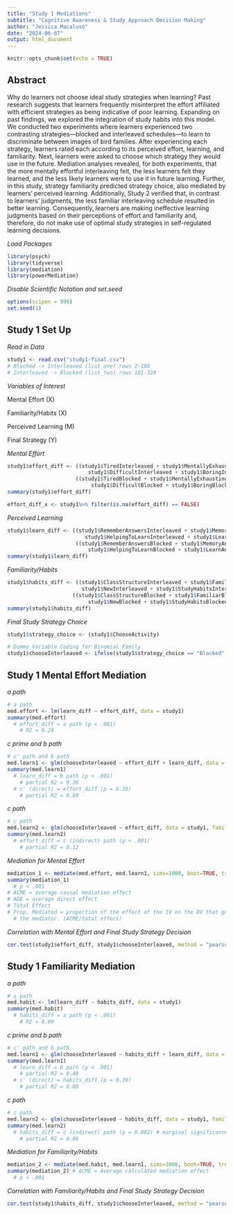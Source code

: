 ```yaml
---
title: "Study 1 Mediations"
subtitle: "Cognitive Awareness & Study Approach Decision Making"
author: "Jessica Macaluso"
date: "2024-06-07"
output: html_document
---
```


```r
knitr::opts_chunk$set(echo = TRUE)
```

## Abstract

Why do learners not choose ideal study strategies when learning? Past research suggests that learners frequently misinterpret the effort affiliated with efficient strategies as being indicative of poor learning. Expanding on past findings, we explored the integration of study habits into this model. We conducted two experiments where learners experienced two contrasting strategies—blocked and interleaved schedules—to learn to discriminate between images of bird families. After experiencing each strategy, learners rated each according to its perceived effort, learning, and familiarity. Next, learners were asked to choose which strategy they would use in the future. Mediation analyses revealed, for both experiments, that the more mentally effortful interleaving felt, the less learners felt they learned, and the less likely learners were to use it in future learning. Further, in this study, strategy familiarity predicted strategy choice, also mediated by learners’ perceived learning. Additionally, Study 2 verified that, in contrast to learners’ judgments, the less familiar interleaving schedule resulted in better learning. Consequently, learners are making ineffective learning judgments based on their perceptions of effort and familiarity and, therefore, do not make use of optimal study strategies in self-regulated learning decisions.

*Load Packages*
```r
library(psych)
library(tidyverse)
library(mediation)
library(powerMediation)
```

*Disable Scientific Notation and set.seed*
```r
options(scipen = 999)
set.seed(1)
```

## Study 1 Set Up

*Read in Data*
```r
study1 <- read.csv("study1-final.csv")
# Blocked -> Interleaved (list_one) rows 2-180
# Interleaved -> Blocked (list_two) rows 181-329
```

*Variables of Interest*


Mental Effort (X)


Familiarity/Habits (X)


Perceived Learning (M)


Final Strategy (Y)



*Mental Effort*
```r
study1$effort_diff <- ((study1$TiredInterleaved + study1$MentallyExhaustingInterleaved +
                          study1$DifficultInterleaved + study1$BoringInterleaved) / 4) -
                      ((study1$TiredBlocked + study1$MentallyExhaustingBlocked +
                           study1$DifficultBlocked + study1$BoringBlocked) / 4)
summary(study1$effort_diff)

effort_diff_x <- study1%>% filter(is.na(effort_diff) == FALSE)
```

*Perceived Learning*
```r
study1$learn_diff <- ((study1$RememberAnswersInterleaved + study1$MemoryAnswersInterleaved +
                         study1$HelpingToLearnInterleaved + study1$LearnAnswersInterleaved) / 4) - 
                      ((study1$RememberAnswersBlocked + study1$MemoryAnswersBlocked +
                          study1$HelpingToLearnBlocked + study1$LearnAnswersBlocked) /4 )
summary(study1$learn_diff)
```

*Familiarity/Habits*
```r
study1$habits_diff <- ((study1$ClassStructureInterleaved + study1$FamiliarInterleaved +
                        study1$NewInterleaved + study1$StudyHabitsInterleaved) / 4) -
                     ((study1$ClassStructureBlocked + study1$FamiliarBlocked +
                          study1$NewBlocked + study1$StudyHabitsBlocked)/ 4)
summary(study1$habits_diff)
```

*Final Study Strategy Choice*
```r
study1$strategy_choice <- (study1$ChooseActivity)

# Dummy Variable Coding for Binomial Family
study1$chooseInterleaved <- ifelse(study1$strategy_choice == "Blocked", 0, 1)
```

## Study 1 Mental Effort Mediation

*a path*
```r
# a path
med.effort <- lm(learn_diff ~ effort_diff, data = study1)
summary(med.effort)
  # effort_diff = a path (p < .001)
    # R2 = 0.28
```

*c prime and b path*
```r
# c' path and b path
med.learn1 <- glm(chooseInterleaved ~ effort_diff + learn_diff, data = study1, family=binomial)
summary(med.learn1)
  # learn_diff = b path (p < .001)
    # partial R2 = 0.36
  # c' (direct) = effort_diff (p = 0.39)
    # partial R2 = 0.00
```

*c path*
```r
# c path
med.learn2 <- glm(chooseInterleaved ~ effort_diff, data = study1, family=binomial)
summary(med.learn2)
  # effort_diff = c (indirect) path (p < .001)
    # partial R2 = 0.12
```

*Mediation for Mental Effort*
```r
mediation_1 <- mediate(med.effort, med.learn1, sims=1000, boot=TRUE, treat = "effort_diff", mediator = "learn_diff")
summary(mediation_1)
  # p < .001
# ACME = average causal mediation effect
# ADE = average direct effect
# Total Effect 
# Prop. Mediated = proportion of the effect of the IV on the DV that goes through
  # the mediator. (ACME/total effect)
```

*Correlation with Mental Effort and Final Study Strategy Decision*
```r
cor.test(study1$effort_diff, study1$chooseInterleaved, method = "pearson") # r = -.26 (p<.0001)
```

## Study 1 Familiarity Mediation

*a path*
```r
# a path
med.habit <- lm(learn_diff ~ habits_diff, data = study1)
summary(med.habit)
  # habits_diff = a path (p < .001)
    # R2 = 0.09
```

*c prime and b path*
```r
# c' path and b path
med.learn1 <- glm(chooseInterleaved ~ habits_diff + learn_diff, data = study1, family=binomial)
summary(med.learn1)
  # learn_diff = b path (p < .001)
    # partial R2 = 0.40
  # c' (direct) = habits_diff (p = 0.39)
    # partial R2 = 0.00
```

*c path*
```r
# c path
med.learn2 <- glm(chooseInterleaved ~ habits_diff, data = study1, family=binomial)
summary(med.learn2)
  # habits_diff = c (indirect) path (p = 0.002) # marginal significance
    # partial R2 = 0.06
```

*Mediation for Familiarity/Habits*
```r
mediation_2 <- mediate(med.habit, med.learn1, sims=1000, boot=TRUE, treat = "habits_diff", mediator = "learn_diff")
summary(mediation_2) # ACME = Average calculated mediation effect 
  # p < .001
```

*Correlation with Familiarity/Habits and Final Study Strategy Decision*
```r
cor.test(study1$habits_diff, study1$chooseInterleaved, method = "pearson") # r = .18 (p=.001)
```
